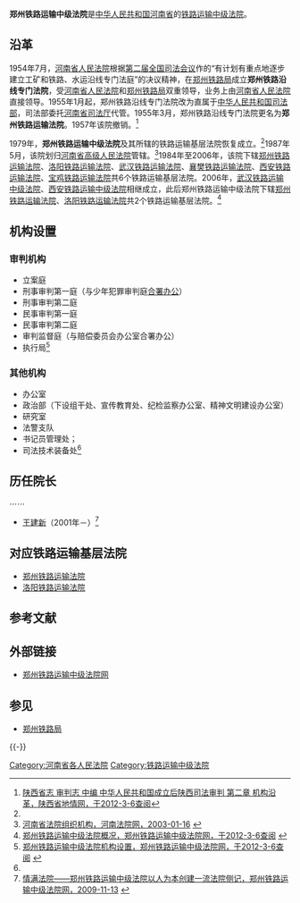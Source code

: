 {{citation style|time=2012-03-07T07:07:44+00:00}}
{{Infobox PRCG
|机构名称=郑州铁路运输中级法院
|标志1=National Emblem of the People's Republic of China.svg
|职位1=院长
|人员1=[[王建新|王建新]]
|衔级1=一级高级法官
|上诉法院=[[河南省高级人民法院|河南省高级人民法院]]
|业务上级=[[河南省高级人民法院|河南省高级人民法院]]
|组织上级=[[河南省人民代表大会|河南省人民代表大会]]<br>[[河南省人民代表大会常务委员会|河南省人民代表大会常务委员会]]
|中共上级=[[中国共产党河南省委员会|中国共产党河南省委员会]]
|中共本级=中国共产党郑州铁路运输中级法院党组
|机构类型=[[专门人民法院|专门人民法院]]
|行政级别=副地厅级
|授权法源=[[中华人民共和国宪法|中华人民共和国宪法]]
|组织法规=[[中华人民共和国人民法院组织法|中华人民共和国人民法院组织法]]
|地址1=[[河南省|河南省]][[郑州市|郑州市]]京广中路13号
|官网=[http://ztzy.chinacourt.org/ 郑州铁路运输中级法院网]
|时期1=1954年7月－1955年3月
|机构1=郑州铁路沿线专门法院
|时期2=1955年3月－1957年
|机构2=郑州铁路运输法院
|时期3=1979年至今
|机构3=郑州铁路运输中级法院
}}

'''郑州铁路运输中级法院'''是[[中华人民共和国|中华人民共和国]][[河南省|河南省]]的[[铁路运输法院|铁路运输中级法院]]。

==沿革==
1954年7月，[[河南省高级人民法院|河南省人民法院]]根据[[第二届全国司法会议|第二届全国司法会议]]作的“有计划有重点地逐步建立工矿和铁路、水运沿线专门法庭”的决议精神，在[[郑州铁路局|郑州铁路局]]成立'''郑州铁路沿线专门法院'''，受[[河南省高级人民法院|河南省人民法院]]和[[郑州铁路局|郑州铁路局]]双重领导，业务上由[[河南省人民法院|河南省人民法院]]直接领导。1955年1月起，郑州铁路沿线专门法院改为直属于[[中华人民共和国司法部|中华人民共和国司法部]]，司法部委托[[河南省司法厅|河南省司法厅]]代管。1955年3月，郑州铁路沿线专门法院更名为'''郑州铁路运输法院'''。1957年该院撤销。<ref>[http://lib.sxsdq.cn/bin/mse.exe?seachword=&K=a&A=14&rec=110&run=13 陕西省志 审判志 中编 中华人民共和国成立后陕西司法审判 第二章 机构沿革，陕西省地情网，于2012-3-6查阅]{{dead link|date=2018年4月 |bot=InternetArchiveBot |fix-attempted=yes }}</ref>

1979年，'''郑州铁路运输中级法院'''及其所辖的铁路运输基层法院恢复成立。<ref name=gk/>1987年5月，该院划归[[河南省高级人民法院|河南省高级人民法院]]管辖。<ref>[http://hnfy.chinacourt.org/public/detail.php?id=11 河南省法院组织机构，河南法院网，2003-01-16] {{webarchive|url=https://web.archive.org/web/20100703185058/http://hnfy.chinacourt.org/public/detail.php?id=11 |date=2010-07-03 }}</ref>1984年至2006年，该院下辖[[郑州铁路运输法院|郑州铁路运输法院]]、[[洛阳铁路运输法院|洛阳铁路运输法院]]、[[武汉铁路运输法院|武汉铁路运输法院]]、[[襄樊铁路运输法院|襄樊铁路运输法院]]、[[西安铁路运输法院|西安铁路运输法院]]、[[宝鸡铁路运输法院|宝鸡铁路运输法院]]共6个铁路运输基层法院。2006年，[[武汉铁路运输中级法院|武汉铁路运输中级法院]]、[[西安铁路运输中级法院|西安铁路运输中级法院]]相继成立，此后郑州铁路运输中级法院下辖[[郑州铁路运输法院|郑州铁路运输法院]]、[[洛阳铁路运输法院|洛阳铁路运输法院]]共2个铁路运输基层法院。<ref name=gk>[http://ztzy.chinacourt.org/public/detail.php?id=20 郑州铁路运输中级法院概况，郑州铁路运输中级法院网，于2012-3-6查阅] {{webarchive|url=https://web.archive.org/web/20111220051824/http://ztzy.chinacourt.org/public/detail.php?id=20 |date=2011-12-20 }}</ref>

==机构设置==
===审判机构===
*立案庭
*刑事审判第一庭（与少年犯罪审判庭[[合署办公|合署办公]]）
*刑事审判第二庭
*民事审判第一庭
*民事审判第二庭
*审判监督庭（与赔偿委员会办公室合署办公）
*执行局<ref name=jgsz>[http://ztzy.chinacourt.org/public/detail.php?id=38 郑州铁路运输中级法院机构设置，郑州铁路运输中级法院网，于2012-3-6查阅] {{webarchive|url=https://web.archive.org/web/20111220051851/http://ztzy.chinacourt.org/public/detail.php?id=38 |date=2011-12-20 }}</ref>

===其他机构===
*办公室
*政治部（下设组干处、宣传教育处、纪检监察办公室、精神文明建设办公室）
*研究室
*法警支队
*书记员管理处；
*司法技术装备处<ref name=jgsz/>

==历任院长==
⋯⋯
*[[王建新|王建新]]（2001年－）<ref>[http://ztzy.chinacourt.org/public/detail.php?id=62 情满法院——郑州铁路运输中级法院以人为本创建一流法院侧记，郑州铁路运输中级法院网，2009-11-13] {{webarchive|url=https://web.archive.org/web/20120326021352/http://ztzy.chinacourt.org/public/detail.php?id=62 |date=2012-03-26 }}</ref>

==对应铁路运输基层法院==
* [[郑州铁路运输法院|郑州铁路运输法院]]
* [[洛阳铁路运输法院|洛阳铁路运输法院]]

==参考文献==
{{Reflist}}

==外部链接==
*[https://web.archive.org/web/20100808072433/http://ztzy.chinacourt.org/ 郑州铁路运输中级法院网]

==参见==
*[[郑州铁路局|郑州铁路局]]

{{-}}
{{中华人民共和国法院|专}}

[[Category:河南省各人民法院|Category:河南省各人民法院]]
[[Category:铁路运输中级法院|Category:铁路运输中级法院]]